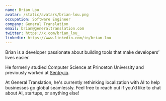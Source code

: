 ```yaml
---
name: Brian Lou
avatar: /static/avatars/brian-lou.png
occupation: Software Engineer
company: General Translation
email: brian@generaltranslation.com
twitter: https://x.com/brian_lou_
linkedin: https://www.linkedin.com/in/brian-lou
---
```


Brian is a developer passionate about building tools that make developers’ lives easier.

He formerly studied Computer Science at Princeton University and previously worked at [Sentry.io](https://sentry.io).

At General Translation, he's currently rethinking localization with AI to help businesses go global seamlessly.
Feel free to reach out if you'd like to chat about AI, startups, or anything else!
